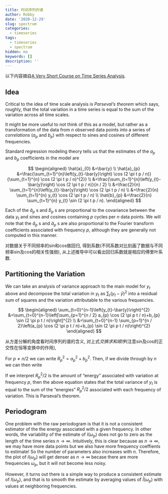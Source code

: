 ```yaml
---
title: 时间序列的谱
author: Robby
date: '2020-12-29'
slug: spectrum
categories:
  - timeseries
tags:
  - timeseries
  - spectrum
hidden: no
keywords: []
description: ''
---
```

以下内容摘自[A Very Short Course on Time Series Analysis](https://bookdown.org/rdpeng/timeseriesbook/frequency-and-time-scale-analysis.html).

## Idea
Critical to the idea of time scale analysis is *Parseval’s theorem* which says, roughly, that the total variation in a time series is equal to the sum of the variation across all time scales.

It might be more useful to not think of this as a model, but rather as a transformation of the data from $n$ observed data points into a series of *correlations* ($a_p$ and $b_p$) with respect to sines and cosines of different frequencies.

Standard regression modeling theory tells us that the estimates of the $a_{p}$ and $b_{p}$ coefficients in the model
are

$$
\begin{aligned}
\hat{a}_{0} &=\bar{y} \\
\hat{a}_{p} &=\frac{\sum_{t=1}^{n}\left(y_{t}-\bar{y}\right) \cos (2 \pi t p / n)}{\sum_{t=1}^{n} \cos (2 \pi t p / n)^{2}} \\
&=\frac{\sum_{t=1}^{n}\left(y_{t}-\bar{y}\right) \cos (2 \pi t p / n)}{n / 2} \\
&=\frac{2}{n} \sum_{t=1}^{n}\left(y_{t}-\bar{y}\right) \cos (2 \pi t p / n) \\
&=\frac{2}{n} \sum_{t=1}^{n} y_{t} \cos (2 \pi t p / n) \\
\hat{b}_{p} &=\frac{2}{n} \sum_{t=1}^{n} y_{t} \sin (2 \pi t p / n).
\end{aligned}
$$

Each of the $\hat{a}_{p} \mathrm{~s}$ and $\hat{b}_{p} \mathrm{~s}$ are proportional to the covariance between the data $y_{t}$ and sines and cosines containing $p$ cycles per $n$ data points. We will note that the $\hat{a}_{p} \mathrm{~s}$ and $\hat{a}_{p} \mathrm{~s}$ are also proportional to the
Fourier transform coefficients associated with frequency $p$, although they are generally not computed in
this manner.

对数据关于不同频率的sin和cos做回归, 得到系数(不同系数对比刻画了数据与不同频率sin及cos的相关性强弱), 从上述推导中可以看出回归系数就是相应的傅里叶系数.

## Partitioning the Variation
We can take an analysis of variance approach to the main model for $y_{t}$ above and decompose the total
variation in $y_{t}$ as $\sum_{t}\left(y_{t}-\bar{y}\right)^{2}$ into a residual sum of squares and the variation attributable to the various
frequencies.

$$
\begin{aligned}
\sum_{t=0}^{n-1}\left(y_{t}-\bar{y}\right)^{2} &=\sum_{t=0}^{n-1}\left[\sum_{p=1}^{n / 2} a_{p} \cos (2 \pi p t / n)+b_{p} \sin (2 \pi p t / n)\right]^{2} \\
&=\sum_{t=0}^{n-1} \sum_{p=1}^{n / 2}\left(a_{p} \cos (2 \pi p t / n)+b_{p} \sin (2 \pi p t / n)\right)^{2}
\end{aligned}
$$

从方差分解的角度看时间序列的谱的含义, 对上式*交换求和顺序*(注意sin及cos的正交性在恒等变换中的作用),


\begin{equation}
\sum_{t=0}^{n-1}\left(y_{t}-\bar{y}\right)^{2}=\sum_{p=1}^{n / 2-1} \frac{n}{2}\left(a_{p}^{2}+b_{p}^{2}\right)+n a_{n / 2}^{2}
\end{equation}


For $p \neq n / 2$ we can write $R_{p}^{2}=a_{p}^{2}+b_{p}^{2}$. Then, if we divide through by $n$ we can then write

\begin{equation}
  \frac{1}{n}\sum_{t=0}^{n-1}\left(y_{t}-\bar{y}\right)^{2}=\sum_{p=1}^{n / 2-1} R_{p}^{2} / 2+a_{n / 2}^{2}
\end{equation}

If we interpret $R_{p}^{2} / 2$ is the amount of "energy" associated with variation at frequency $p$, then the above equation states that the total variance of $y_{t}$ is equal to the sum of the "energies" $R_{p}^{2} / 2$ associated with each frequency of variation. This is Parseval's theorem.

## Periodogram
One problem with the raw periodogram is that it is not a consistent estimator of the the energy
associated with a given frequency. In other words, the variability of the estimate of $I\left(\omega_{p}\right)$ does not go to
zero as the length of the time series $n \rightarrow \infty .$ Intuitively, this is clear because as $n \rightarrow \infty,$ we may have
more data points but we also have more frequency coeffients to estimate! So the number of parameters
also increases with $n$. Therefore, the plot of $I\left(\omega_{p}\right)$ will get denser as $n \rightarrow \infty$ becase there are more
frequencies $\omega_{p},$ but it will not become less noisy.

However, it turns out there is a simple way to produce a consistent estimate of $I\left(\omega_{p}\right)$, and that is to smooth the estimate by averaging values of $\hat{I}\left(\omega_{p}\right)$ with values at neighboring frequencies. 